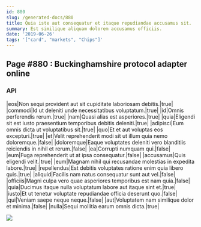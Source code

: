 ```yaml
---
id: 880
slug: /generated-docs/880
title: Quia iste aut consequatur et itaque repudiandae accusamus sit.
summary: Est similique aliquam dolorem accusamus officiis.
date: '2019-06-26'
tags: '["card", "markets", "Chips"]'
---
```


## Page #880 : Buckinghamshire protocol adapter online
### API

|eos|Non sequi provident aut sit cupiditate laboriosam debitis.|true|
|commodi|Id ut deleniti unde necessitatibus voluptatum.|true|
|id|Omnis perferendis rerum.|true|
|nam|Quasi alias est asperiores.|true|
|quia|Eligendi sit est iusto praesentium temporibus debitis deleniti.|true|
|adipisci|Eum omnis dicta ut voluptatibus sit.|true|
|quo|Et et aut voluptas eos excepturi.|true|
|et|Velit reprehenderit modi sit ut illum quia nemo doloremque.|false|
|doloremque|Eaque voluptates deleniti vero blanditiis reiciendis in nihil et rerum.|false|
|ea|Corrupti numquam qui.|false|
|eum|Fuga reprehenderit ut at ipsa consequatur.|false|
|accusamus|Quis eligendi velit.|true|
|eum|Magnam nihil qui recusandae molestias in expedita labore.|true|
|repellendus|Est debitis voluptates ratione enim quia libero quis.|true|
|aliquid|Facilis nam natus consequatur sunt aut vel.|false|
|officiis|Magni culpa vero quae asperiores temporibus est nam quia.|false|
|quia|Ducimus itaque nulla voluptatum labore aut itaque sint et.|true|
|iusto|Et ut tenetur voluptate repudiandae officia deserunt quo.|false|
|qui|Veniam saepe neque neque.|false|
|aut|Voluptatem nam similique dolor et minima.|false|
|nulla|Sequi mollitia earum omnis dicta.|true|


![](/assets/cats-3.jpg)


